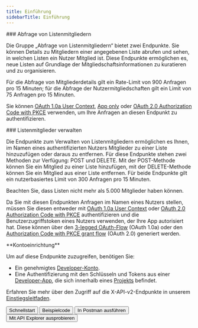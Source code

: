 ```yaml
---
title: Einführung
sidebarTitle: Einführung
---
```



<div id="list-members-lookup">
  ### Abfrage von Listenmitgliedern
</div>

Die Gruppe „Abfrage von Listenmitgliedern“ bietet zwei Endpunkte. Sie können Details zu Mitgliedern einer angegebenen Liste abrufen und sehen, in welchen Listen ein Nutzer Mitglied ist. Diese Endpunkte ermöglichen es, neue Listen auf Grundlage der Mitgliedschaftsinformationen zu kuratieren und zu organisieren.

Für die Abfrage von Mitgliederdetails gilt ein Rate-Limit von 900 Anfragen pro 15 Minuten; für die Abfrage der Nutzermitgliedschaften gilt ein Limit von 75 Anfragen pro 15 Minuten.

Sie können [OAuth 1.0a User Context](/de/resources/fundamentals/authentication), [App only](https://developer.x.com/resources/fundamentals/authentication#app-only-authentication-and-oauth-2-0-bearer-token) oder [OAuth 2.0 Authorization Code with PKCE](de/resources/fundamentals/authentication#oauth-2-0-authorization-code-flow-with-pkce-2) verwenden, um Ihre Anfragen an diesen Endpunkt zu authentifizieren. 
 

<div id="manage-list-members">
  ### Listenmitglieder verwalten
</div>

Die Endpunkte zum Verwalten von Listenmitgliedern ermöglichen es Ihnen, im Namen eines authentifizierten Nutzers Mitglieder zu einer Liste hinzuzufügen oder daraus zu entfernen. Für diese Endpunkte stehen zwei Methoden zur Verfügung: POST und DELETE. Mit der POST-Methode können Sie ein Mitglied zu einer Liste hinzufügen, mit der DELETE-Methode können Sie ein Mitglied aus einer Liste entfernen. Für beide Endpunkte gilt ein nutzerbasiertes Limit von 300 Anfragen pro 15 Minuten.

Beachten Sie, dass Listen nicht mehr als 5.000 Mitglieder haben können.

Da Sie mit diesen Endpunkten Anfragen im Namen eines Nutzers stellen, müssen Sie diesen entweder mit [OAuth 1.0a User Context](/de/resources/fundamentals/authentication) oder [OAuth 2.0 Authorization Code with PKCE](de/resources/fundamentals/authentication#oauth-2-0-authorization-code-flow-with-pkce-2) authentifizieren und die Benutzerzugriffstoken eines Nutzers verwenden, der Ihre App autorisiert hat. Diese können über den [3-legged OAuth-Flow](/de/resources/fundamentals/authentication#obtaining-access-tokens-using-3-legged-oauth-flow) (OAuth 1.0a) oder den [Authorization Code with PKCE grant flow](/de/resources/fundamentals/authentication#how-to-connect-to-endpoints-using-oauth-2-0-authorization-code-flow-with-pkce) (OAuth 2.0) generiert werden.

<Note>
  **Kontoeinrichtung**

  Um auf diese Endpunkte zuzugreifen, benötigen Sie:

  - Ein genehmigtes [Developer-Konto](https://developer.x.com/en/portal/petition/essential/basic-info).
  - Eine Authentifizierung mit den Schlüsseln und Tokens aus einer [Developer-App](/de/resources/fundamentals/developer-apps), die sich innerhalb eines [Projekts](/de/resources/fundamentals/projects) befindet.

  Erfahren Sie mehr über den Zugriff auf die X-API-v2-Endpunkte in unserem [Einstiegsleitfaden](/de/x-api/getting-started/getting-access).
</Note>

<div className="flex space-x-2">
  <Button href="/de/x-api/lists/list-members/quickstart/overview">
    Schnellstart
  </Button>

  <Button href="https://github.com/xdevplatform/Twitter-API-v2-sample-code">
    Beispielcode
  </Button>

  <Button href="https://app.getpostman.com/run-collection/9956214-784efcda-ed4c-4491-a4c0-a26470a67400">
    In Postman ausführen
  </Button>

  <Button href="https://developer.x.com/apitools/api?endpoint=/2/lists/%7Bid%7D/members&method=get">
    Mit API Explorer ausprobieren
  </Button>
</div>